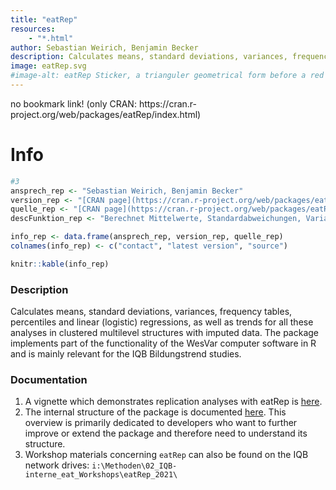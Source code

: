 ```yaml
---
title: "eatRep"
resources: 
    - "*.html"
author: Sebastian Weirich, Benjamin Becker
description: Calculates means, standard deviations, variances, frequency tables, percentiles and linear (logistic) regressions, as well as trends for all these analyses in clustered multilevel structures with imputed data. The package implements part of the functionality of the WesVar computer software in R and is mainly relevant for the IQB Bildungstrend studies.
image: eatRep.svg
#image-alt: eatRep Sticker, a trianguler geometrical form before a red background
---
```


no bookmark link! (only CRAN: https://cran.r-project.org/web/packages/eatRep/index.html)

# Info

```r
#3
ansprech_rep <- "Sebastian Weirich, Benjamin Becker"
version_rep <- "[CRAN page](https://cran.r-project.org/web/packages/eatRep/index.html)"
quelle_rep <- "[CRAN page](https://cran.r-project.org/web/packages/eatRep/index.html)"
descFunktion_rep <- "Berechnet Mittelwerte, Standardabweichungen, Varianzen, Häufigkeitstabellen, Perzentile und lineare (logistische) Regressionen sowie Trends für alle diese Analysen in geclusterten Mehrebenenstrukturen mit imputierten Daten. Das Paket implementiert einen Teil der Funktionsweise der Computersoftware WesVar in R und ist im Wesentlichen für die IQB-Bildungstrendstudien relevant."

info_rep <- data.frame(ansprech_rep, version_rep, quelle_rep)
colnames(info_rep) <- c("contact", "latest version", "source")

knitr::kable(info_rep)
```

### Description

Calculates means, standard deviations, variances, frequency tables, percentiles and linear (logistic) regressions, as well as trends for all these analyses in clustered multilevel structures with imputed data. The package implements part of the functionality of the WesVar computer software in R and is mainly relevant for the IQB Bildungstrend studies.

### Documentation

1)  A vignette which demonstrates replication analyses with eatRep is [here](https://cran.r-project.org/web//packages/eatRep/vignettes/eatRep.html).
2)  The internal structure of the package is documented [here](https://github.com/iqb-research/IQB-Methods/blob/main/_site/structure.html). This overview is primarily dedicated to developers who want to further improve or extend the package and therefore need to understand its structure.
3)  Workshop materials concerning `eatRep` can also be found on the IQB network drives: `i:\Methoden\02_IQB-interne_eat_Workshops\eatRep_2021\`

